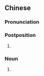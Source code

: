 {{also|上面儿}}
==Chinese==
{{zh-forms|s=上面儿|type=21}}

===Pronunciation===
{{zh-pron
|m=shàngmiànr,tl=y
|cat=post,n
}}

===Postposition===
{{zh-post}}

# {{zh-erhua form of}}

===Noun===
{{zh-noun}}

# {{zh-erhua form of}}
